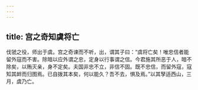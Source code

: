 ```yaml
---
---
---
```

title: 宫之奇知虞将亡
---


伐虢之役，师出于虞。宫之奇谏而不听，出，谓其子曰：“虞将亡矣！唯忠信者能留外寇而不害。除暗以应外谓之忠，定身以行事谓之信。今君施其所恶于人，暗不除矣，以贿灭亲，身不定矣。夫国非忠不立，非信不固。既不忠信，而留外寇，寇知其衅而归图焉。已自拨其本矣，何以能久？吾不去，惧及焉。”以其孥适西山，三月，虞乃亡。

